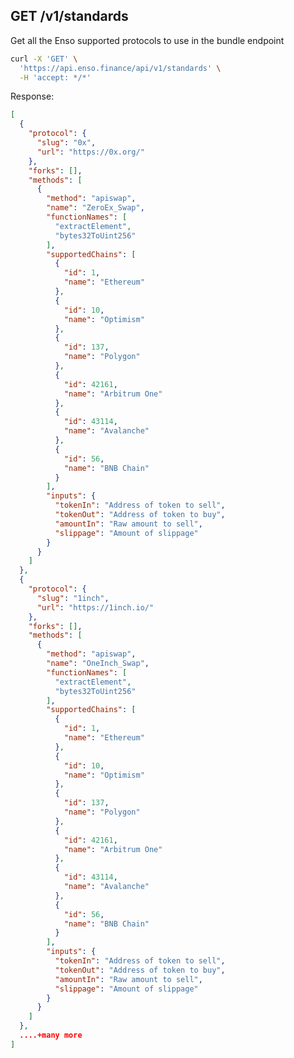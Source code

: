 ## GET /v1/standards

Get all the Enso supported protocols to use in the bundle endpoint

```bash
curl -X 'GET' \
  'https://api.enso.finance/api/v1/standards' \
  -H 'accept: */*'
```

Response:

```json
[
  {
    "protocol": {
      "slug": "0x",
      "url": "https://0x.org/"
    },
    "forks": [],
    "methods": [
      {
        "method": "apiswap",
        "name": "ZeroEx_Swap",
        "functionNames": [
          "extractElement",
          "bytes32ToUint256"
        ],
        "supportedChains": [
          {
            "id": 1,
            "name": "Ethereum"
          },
          {
            "id": 10,
            "name": "Optimism"
          },
          {
            "id": 137,
            "name": "Polygon"
          },
          {
            "id": 42161,
            "name": "Arbitrum One"
          },
          {
            "id": 43114,
            "name": "Avalanche"
          },
          {
            "id": 56,
            "name": "BNB Chain"
          }
        ],
        "inputs": {
          "tokenIn": "Address of token to sell",
          "tokenOut": "Address of token to buy",
          "amountIn": "Raw amount to sell",
          "slippage": "Amount of slippage"
        }
      }
    ]
  },
  {
    "protocol": {
      "slug": "1inch",
      "url": "https://1inch.io/"
    },
    "forks": [],
    "methods": [
      {
        "method": "apiswap",
        "name": "OneInch_Swap",
        "functionNames": [
          "extractElement",
          "bytes32ToUint256"
        ],
        "supportedChains": [
          {
            "id": 1,
            "name": "Ethereum"
          },
          {
            "id": 10,
            "name": "Optimism"
          },
          {
            "id": 137,
            "name": "Polygon"
          },
          {
            "id": 42161,
            "name": "Arbitrum One"
          },
          {
            "id": 43114,
            "name": "Avalanche"
          },
          {
            "id": 56,
            "name": "BNB Chain"
          }
        ],
        "inputs": {
          "tokenIn": "Address of token to sell",
          "tokenOut": "Address of token to buy",
          "amountIn": "Raw amount to sell",
          "slippage": "Amount of slippage"
        }
      }
    ]
  },
  ....+many more
]
```
